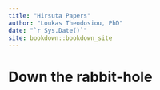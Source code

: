 ```yaml
--- 
title: "Hirsuta Papers"
author: "Loukas Theodosiou, PhD"
date: "`r Sys.Date()`"
site: bookdown::bookdown_site
---
```


# Down the rabbit-hole

